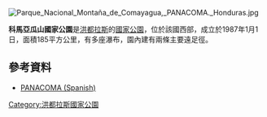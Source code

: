 [[Image:Parque_Nacional_Montaña_de_Comayagua,_PANACOMA._Honduras.jpg|right]]
{{coord|14|29|41|N|87|30|41|W|format=dms|display=title}}

'''科馬亞瓜山國家公園'''是[[洪都拉斯|洪都拉斯]]的[[國家公園|國家公園]]，位於該國西部，成立於1987年1月1日，面積185平方公里，有多座瀑布，園內建有兩條主要遠足徑。

==參考資料==
* [https://web.archive.org/web/20120426085356/http://www.municomayagua.com/comayagua/index.php?id=51 PANACOMA (Spanish)]

{{Honduras-stub}}
[[Category:洪都拉斯國家公園|Category:洪都拉斯國家公園]]